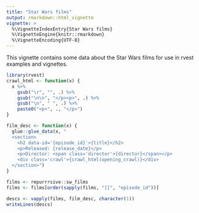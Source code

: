 ```yaml
---
title: "Star Wars films"
output: rmarkdown::html_vignette
vignette: >
  %\VignetteIndexEntry{Star Wars films}
  %\VignetteEngine{knitr::rmarkdown}
  %\VignetteEncoding{UTF-8}
---
```


This vignette contains some data about the Star Wars films for use in rvest examples and vignettes.

```r
library(rvest)
crawl_html <- function(x) {
  x %>% 
    gsub("\r", "", .) %>% 
    gsub("\n\n", "</p><p>", .) %>% 
    gsub("\n", " ", .) %>% 
    paste0("<p>", ., "</p>")
}

film_desc <- function(x) {
  glue::glue_data(x, "
  <section>
    <h2 data-id='{episode_id}'>{title}</h2>
    <p>Released: {release_date}</p>
    <p>Director: <span class='director'>{director}</span></p>
    <div class='crawl'>{crawl_html(opening_crawl)}</div>
  </section>")
}

films <- repurrrsive::sw_films
films <- films[order(sapply(films, "[[", "episode_id"))]

descs <- vapply(films, film_desc, character(1))
writeLines(descs)
```
